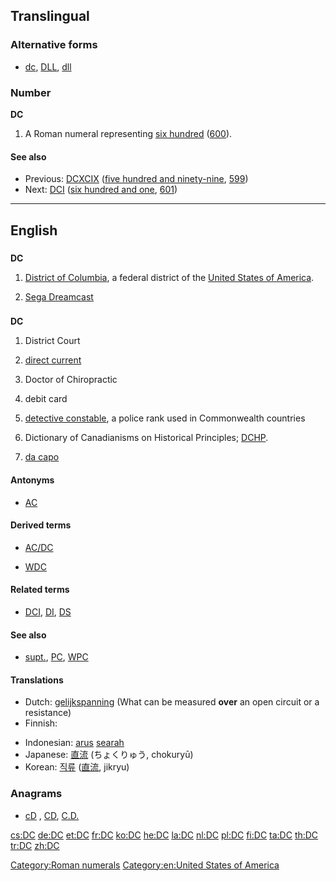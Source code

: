 {{also|dc|Dc|dC|D.C.|d.C.}}
==Translingual==

===Alternative forms===
* {{sense|roman numeral}} [[dc]], [[DLL]], [[dll]]

===Number===
'''DC'''

# A Roman numeral representing [[six hundred]] ([[600]]).

====See also====
* Previous: [[DCXCIX]] ([[five hundred and ninety-nine]], [[599]])
* Next: [[DCI]] ([[six hundred and one]], [[601]])

[[Category:Roman numerals]]

----

==English==

==={{abbreviation-old|en}}===
'''DC'''

# {{context|geography|lang=en}} [[District of Columbia]], a federal district of the [[United States of America]].
# [[w:Sega Dreamcast|Sega Dreamcast]]

==={{initialism-old|en}}===
'''DC'''

# {{context|legal|lang=en}} District Court
# {{context|electrical|lang=en}} [[direct current]]
# {{context|degree|lang=en}} Doctor of Chiropractic
# {{context|banking|lang=en}} debit card
# {{context|law enforcement|lang=en}} [[detective constable]], a police rank used in Commonwealth countries
# Dictionary of Canadianisms on Historical Principles; [[DCHP]].
# {{context|music|lang=en}} [[da capo]]

====Antonyms====
* {{sense|electrcial}} [[AC]]

====Derived terms====
* [[AC/DC]]
* {{sense|law enforcement}} [[WDC]]

====Related terms====
* {{sense|law enforcement}} [[DCI]], [[DI]], [[DS]]

====See also====
* {{sense|law enforcement}} [[supt.]], [[PC]], [[WPC]]

====Translations====
{{trans-top|direct current}}
* Dutch: [[gelijkspanning]] (What can be measured '''over''' an open circuit or a resistance)
* Finnish: {{t+|fi|tasavirta}}
{{trans-mid}}
* Indonesian: [[arus]] [[arah|searah]]
* Japanese: [[直流]] (ちょくりゅう, chokuryū)
* Korean: [[직류]] ([[直流]], jikryu)
{{trans-bottom}}

===Anagrams===
* [[cD#English|cD]] , [[CD#English|CD]], [[C.D.#English|C.D.]]

[[Category:en:United States of America]]

[[cs:DC]]
[[de:DC]]
[[et:DC]]
[[fr:DC]]
[[ko:DC]]
[[he:DC]]
[[la:DC]]
[[nl:DC]]
[[pl:DC]]
[[fi:DC]]
[[ta:DC]]
[[th:DC]]
[[tr:DC]]
[[zh:DC]]